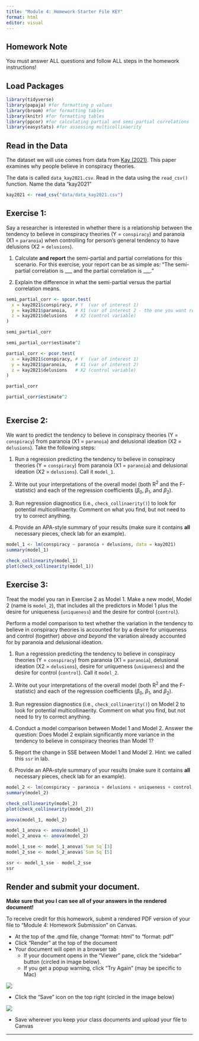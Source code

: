 ```yaml
---
title: "Module 4: Homework Starter File KEY"
format: html
editor: visual
---
```


## Homework Note

You must answer ALL questions and follow ALL steps in the homework instructions!

## Load Packages

```r
library(tidyverse)
library(papaja) #for formatting p values
library(broom) #for formatting tables
library(knitr) #for formatting tables
library(ppcor) #for calculating partial and semi-partial correlations
library(easystats) #for assessing multicollinaerity
```

## Read in the Data

The dataset we will use comes from data from [Kay (2021)](https://www.sciencedirect.com/science/article/pii/S0092656621000659). This paper examines why people believe in conspiracy theories.

The data is called `data_kay2021.csv`. Read in the data using the `read_csv()` function. Name the data "kay2021"

```r

kay2021 <- read_csv("data/data_kay2021.csv")

```

## Exercise 1:

Say a researcher is interested in whether there is a relationship between the tendency to believe in conspiracy theories (Y = `conspiracy`) and paranoia (X1 = `paranoia`) when controlling for person’s general tendency to have delusions (X2 = `delusions`).

1.  Calculate **and report** the semi-partial and partial correlations for this scenario. For this exercise, your report can be as simple as: "The semi-partial correlation is \_\_\_ and the partial correlation is \_\_\_."

2.  Explain the difference in what the semi-partial versus the partial correlation means.

```r

semi_partial_corr <- spcor.test(
  x = kay2021$conspiracy, # Y  (var of interest 1)
  y = kay2021$paranoia,   # X1 (var of interest 2 - the one you want residualized)
  z = kay2021$delusions   # X2 (control variable)
)

semi_partial_corr

semi_partial_corr$estimate^2

partial_corr <- pcor.test(
  x = kay2021$conspiracy, # Y  (var of interest 1)
  y = kay2021$paranoia,   # X1 (var of interest 2)
  z = kay2021$delusions   # X2 (control variable)
)

partial_corr

partial_corr$estimate^2



```

## Exercise 2:

We want to predict the tendency to believe in conspiracy theories (Y = `conspiracy`) from paranoia (X1 = `paranoia`) and delusional ideation (X2 = `delusions`). Take the following steps:

1.  Run a regression predicting the tendency to believe in conspiracy theories (Y = `conspiracy`) from paranoia (X1 = `paranoia`) and delusional ideation (X2 = `delusions`). Call it `model_1`.

2.  Write out your interpretations of the overall model (both R<sup>2</sup> and the F-statistic) and each of the regression coefficients ($\beta_0$, $\beta_1$, and $\beta_2$).

3.  Run regression diagnostics (i.e., `check_collinaerity()`) to look for potential multicollinaerity. Comment on what you find, but not need to try to correct anything.

4.  Provide an APA-style summary of your results (make sure it contains **all** necessary pieces, check lab for an example).

```r

model_1 <- lm(conspiracy ~ paranoia + delusions, data = kay2021)
summary(model_1)

check_collinearity(model_1)
plot(check_collinearity(model_1))


```

## Exercise 3:

Treat the model you ran in Exercise 2 as Model 1. Make a new model, Model 2 (name is `model_2`), that includes all the predictors in Model 1 plus the desire for uniqueness (`uniqueness`) and the desire for control (`control`).

Perform a model comparison to test whether the variation in the tendency to believe in conspiracy theories is accounted for by a desire for uniqueness and control (together) *above and beyond* the variation already accounted for by paranoia and delusional ideation.

1.  Run a regression predicting the tendency to believe in conspiracy theories (Y = `conspiracy`) from paranoia (X1 = `paranoia`), delusional ideation (X2 = `delusions`), desire for uniqueness (`uniqueness`) and the desire for control (`control`). Call it `model_2`.

2.  Write out your interpretations of the overall model (both R<sup>2</sup> and the F-statistic) and each of the regression coefficients ($\beta_0$, $\beta_1$, and $\beta_2$).

3.  Run regression diagnostics (i.e., `check_collinaerity()`) on Model 2 to look for potential multicollinaerity. Comment on what you find, but not need to try to correct anything.

4.  Conduct a model comparison between Model 1 and Model 2. Answer the question: Does Model 2 explain significantly more variance in the tendency to believe in conspiracy theories than Model 1?

5.  Report the change in SSE between Model 1 and Model 2. Hint: we called this `ssr` in lab.

6.  Provide an APA-style summary of your results (make sure it contains **all** necessary pieces, check lab for an example).

```r

model_2 <- lm(conspiracy ~ paranoia + delusions + uniqueness + control, data = kay2021)
summary(model_2)

check_collinearity(model_2)
plot(check_collinearity(model_2))

anova(model_1, model_2)

model_1_anova <- anova(model_1)
model_2_anova <- anova(model_2)

model_1_sse <- model_1_anova$`Sum Sq`[3]
model_2_sse <- model_2_anova$`Sum Sq`[5]

ssr <- model_1_sse - model_2_sse
ssr


```

## Render and submit your document.

**Make sure that you I can see all of your answers in the rendered document!**

To receive credit for this homework, submit a rendered PDF version of your file to "Module 4: Homework Submission" on Canvas.

-   At the top of the .qmd file, change "format: html" to "format: pdf"
-   Click "Render" at the top of the document
-   Your document will open in a browser tab
    -   If your document opens in the "Viewer" pane, click the "sidebar" button (circled in image below).
    -   If you get a popup warning, click "Try Again" (may be specific to Mac)

![](images/sidebar.png)

-   Click the "Save" icon on the top right (circled in the image below)

![](images/save_pdf.png)

-   Save wherever you keep your class documents and upload your file to Canvas

------------------------------------------------------------------------

